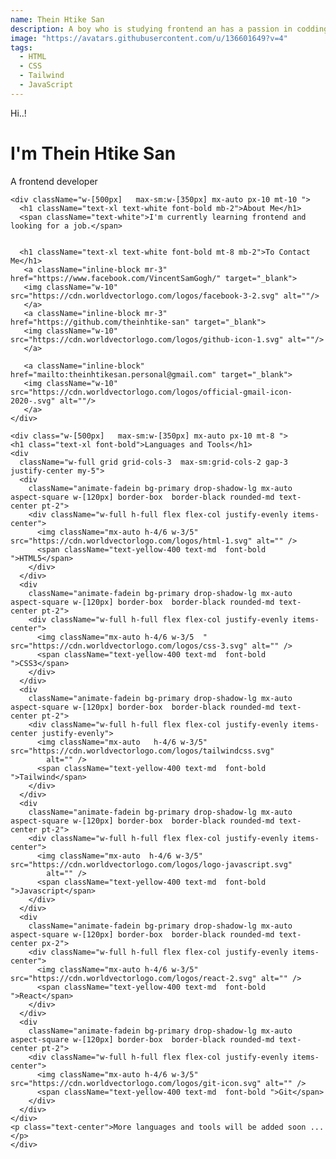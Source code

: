 ```yaml
---
name: Thein Htike San
description: A boy who is studying frontend an has a passion in codding.
image: "https://avatars.githubusercontent.com/u/136601649?v=4"
tags:
  - HTML
  - CSS
  - Tailwind
  - JavaScript
---
```


<div className="w-full py-5 h-screen container mx-auto mb-20">
    <div className="rounded-full w-[100px] overflow-hidden mx-auto">
      <img src="https://avatars.githubusercontent.com/u/136601649?v=4" alt="" />
    </div>
    <div className="text-center px-2 my-5">
      <span className="text-2xl text-white">Hi..!</span>
      <h1 className="text-white text-center px-2 font-bold text-xl">
        I'm<span className="text-3xl text-yellow-400 animate-slideUp1">
          Thein Htike San</span>
      </h1>
      <span className="text-2xl tracking-wider text-slate-200">A frontend developer</span>
    </div>

    <div className="w-[500px]   max-sm:w-[350px] mx-auto px-10 mt-10 ">
      <h1 className="text-xl text-white font-bold mb-2">About Me</h1>
      <span className="text-white">I'm currently learning frontend and looking for a job.</span>


      <h1 className="text-xl text-white font-bold mt-8 mb-2">To Contact Me</h1>
       <a className="inline-block mr-3" href="https://www.facebook.com/VincentSamGogh/" target="_blank">
       <img className="w-10" src="https://cdn.worldvectorlogo.com/logos/facebook-3-2.svg" alt=""/>
       </a>
       <a className="inline-block mr-3" href="https://github.com/theinhtike-san" target="_blank">
       <img className="w-10" src="https://cdn.worldvectorlogo.com/logos/github-icon-1.svg" alt=""/>
       </a>

       <a className="inline-block" href="mailto:theinhtikesan.personal@gmail.com" target="_blank">
       <img className="w-10" src="https://cdn.worldvectorlogo.com/logos/official-gmail-icon-2020-.svg" alt=""/>
       </a>
    </div>

    <div class="w-[500px]   max-sm:w-[350px] mx-auto px-10 mt-8 ">
    <h1 class="text-xl font-bold">Languages and Tools</h1>
    <div
      className="w-full grid grid-cols-3  max-sm:grid-cols-2 gap-3 justify-center my-5">
      <div
        className="animate-fadein bg-primary drop-shadow-lg mx-auto aspect-square w-[120px] border-box  border-black rounded-md text-center pt-2">
        <div className="w-full h-full flex flex-col justify-evenly items-center">
          <img className="mx-auto h-4/6 w-3/5" src="https://cdn.worldvectorlogo.com/logos/html-1.svg" alt="" />
          <span className="text-yellow-400 text-md  font-bold ">HTML5</span>
        </div>
      </div>
      <div
        className="animate-fadein bg-primary drop-shadow-lg mx-auto aspect-square w-[120px] border-box  border-black rounded-md text-center pt-2">
        <div className="w-full h-full flex flex-col justify-evenly items-center">
          <img className="mx-auto h-4/6 w-3/5  " src="https://cdn.worldvectorlogo.com/logos/css-3.svg" alt="" />
          <span className="text-yellow-400 text-md  font-bold ">CSS3</span>
        </div>
      </div>
      <div
        className="animate-fadein bg-primary drop-shadow-lg mx-auto aspect-square w-[120px] border-box  border-black rounded-md text-center pt-2">
        <div className="w-full h-full flex flex-col justify-evenly items-center justify-evenly">
          <img className="mx-auto   h-4/6 w-3/5" src="https://cdn.worldvectorlogo.com/logos/tailwindcss.svg"
            alt="" />
          <span className="text-yellow-400 text-md  font-bold ">Tailwind</span>
        </div>
      </div>
      <div
        className="animate-fadein bg-primary drop-shadow-lg mx-auto aspect-square w-[120px] border-box  border-black rounded-md text-center pt-2">
        <div className="w-full h-full flex flex-col justify-evenly items-center">
          <img className="mx-auto  h-4/6 w-3/5" src="https://cdn.worldvectorlogo.com/logos/logo-javascript.svg"
            alt="" />
          <span className="text-yellow-400 text-md  font-bold ">Javascript</span>
        </div>
      </div>
      <div
        className="animate-fadein bg-primary drop-shadow-lg mx-auto aspect-square w-[120px] border-box  border-black rounded-md text-center px-2">
        <div className="w-full h-full flex flex-col justify-evenly items-center">
          <img className="mx-auto h-4/6 w-3/5" src="https://cdn.worldvectorlogo.com/logos/react-2.svg" alt="" />
          <span className="text-yellow-400 text-md  font-bold ">React</span>
        </div>
      </div>
      <div
        className="animate-fadein bg-primary drop-shadow-lg mx-auto aspect-square w-[120px] border-box  border-black rounded-md text-center pt-2">
        <div className="w-full h-full flex flex-col justify-evenly items-center">
          <img className="mx-auto h-4/6 w-3/5" src="https://cdn.worldvectorlogo.com/logos/git-icon.svg" alt="" />
          <span className="text-yellow-400 text-md  font-bold ">Git</span>
        </div>
      </div>
    </div>
    <p class="text-center">More languages and tools will be added soon ...</p> 
    </div>

  </div>